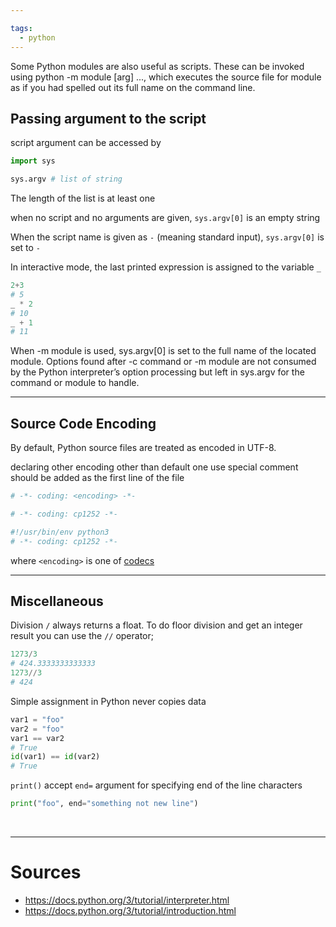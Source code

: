 ```yaml
---

tags:
  - python
---
```



<Color color="var(--can-not-understand-font-color)"> Some Python modules are also useful as scripts. These can be invoked using python -m module [arg] ..., which executes the source file for module as if you had spelled out its full name on the command line. </Color>

## Passing argument to the script

script argument can be accessed by 

```python title= showLineNumbers
import sys

sys.argv # list of string
```

The length of the list is at least one

when no script and no arguments are given, `sys.argv[0]` is an empty string

When the script name is given as `-` (meaning standard input), `sys.argv[0]` is set to `-`

In interactive mode, the last printed expression is assigned to the variable `_`

```python title= 
2+3
# 5
_ * 2
# 10
_ + 1
# 11
```

<Color color="var(--can-not-understand-font-color)"> When -m module is used, sys.argv[0] is set to the full name of the located module. Options found after -c command or -m module are not consumed by the Python interpreter’s option processing but left in sys.argv for the command or module to handle. </Color>

---



## <Color color="var(--not-require-but-good-to-know-font-color)"> Source Code Encoding </Color>

By default, Python source files are treated as encoded in UTF-8.

declaring other encoding other than default one use special comment should be added as the first line of the file

```python title=foo.py showLineNumbers
# -*- coding: <encoding> -*-
```

```python title=foo.py showLineNumbers
# -*- coding: cp1252 -*-
```

```bash title=foo.sh showLineNumbers
#!/usr/bin/env python3
# -*- coding: cp1252 -*-
```



where `<encoding>` is one of [codecs](https://docs.python.org/3/library/codecs.html#module-codecs)



---

## Miscellaneous

Division `/` always returns a float. To do floor division and get an integer result you can use the `//` operator;

```python title=
1273/3
# 424.3333333333333
1273//3
# 424
```

Simple assignment in Python never copies data
```python title= showLineNumbers
var1 = "foo"
var2 = "foo"
var1 == var2
# True
id(var1) == id(var2)
# True
```

`print()` accept `end=` argument for specifying end of the line characters
```python title= showLineNumbers
print("foo", end="something not new line")
```


<br/>

---

# Sources

- https://docs.python.org/3/tutorial/interpreter.html
- https://docs.python.org/3/tutorial/introduction.html